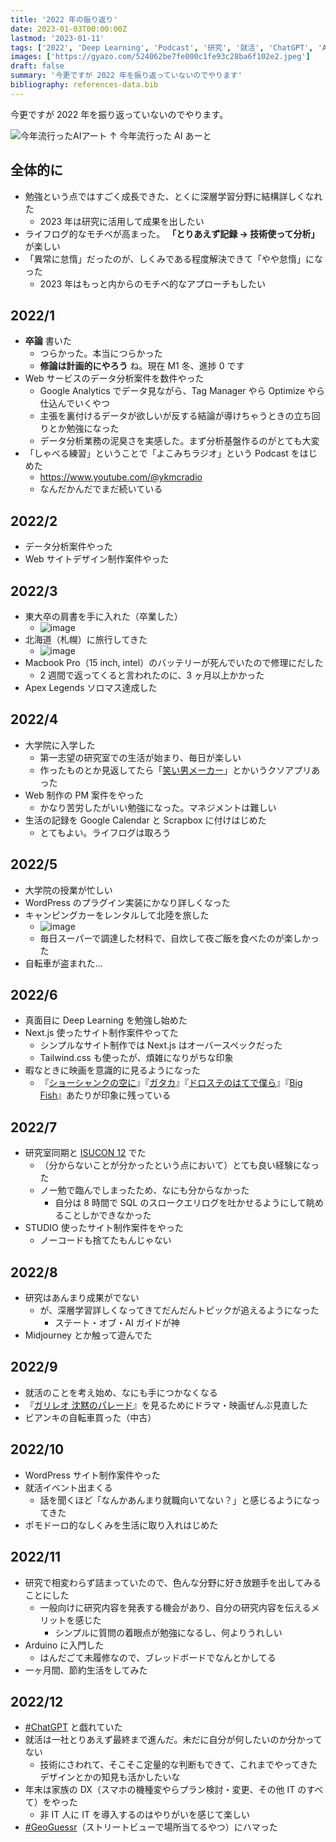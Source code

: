 ```yaml
---
title: '2022 年の振り返り'
date: 2023-01-03T00:00:00Z
lastmod: '2023-01-11'
tags: ['2022', 'Deep Learning', 'Podcast', '研究', '就活', 'ChatGPT', 'Arduino', 'GeoGuessr']
images: ['https://gyazo.com/524062be7fe000c1fe93c28ba6f102e2.jpeg']
draft: false
summary: '今更ですが 2022 年を振り返っていないのでやります'
bibliography: references-data.bib
---
```


今更ですが 2022 年を振り返っていないのでやります。

![今年流行ったAIアート](https://gyazo.com/524062be7fe000c1fe93c28ba6f102e2.jpeg)
↑ 今年流行った AI あーと

## 全体的に

- 勉強という点ではすごく成長できた、とくに深層学習分野に結構詳しくなれた
  - 2023 年は研究に活用して成果を出したい
- ライフログ的なモチベが高まった。 **「とりあえず記録 → 技術使って分析」** が楽しい
- 「異常に怠惰」だったのが、しくみである程度解決できて「やや怠惰」になった
  - 2023 年はもっと内からのモチベ的なアプローチもしたい

## 2022/1

- **卒論** 書いた
  - つらかった。本当につらかった
  - **修論は計画的にやろう** ね。現在 M1 冬、進捗 0 です
- Web サービスのデータ分析案件を数件やった
  - Google Analytics でデータ見ながら、Tag Manager やら Optimize やら仕込んでいくやつ
  - 主張を裏付けるデータが欲しいが反する結論が導けちゃうときの立ち回りとか勉強になった
  - データ分析業務の泥臭さを実感した。まず分析基盤作るのがとても大変
- 「しゃべる練習」ということで「よこみちラジオ」という Podcast をはじめた
  - https://www.youtube.com/@ykmcradio
  - なんだかんだでまだ続いている

## 2022/2

- データ分析案件やった
- Web サイトデザイン制作案件やった

## 2022/3

- 東大卒の肩書を手に入れた（卒業した）
  - ![image](https://gyazo.com/e1cc5241ea69bb191d98b2399d6473ef.jpeg)
- 北海道（札幌）に旅行してきた
  - ![image](https://gyazo.com/69fbe2c94aca1e7c1cf18740fa0f30e8.jpeg)
- Macbook Pro（15 inch, intel）のバッテリーが死んでいたので修理にだした
  - 2 週間で返ってくると言われたのに、3 ヶ月以上かかった
- Apex Legends ソロマス達成した

## 2022/4

- 大学院に入学した
  - 第一志望の研究室での生活が始まり、毎日が楽しい
  - 作ったものとか見返してたら「[笑い男メーカー](/blog/works/laughing-man-maker)」とかいうクソアプリあった
- Web 制作の PM 案件をやった
  - かなり苦労したがいい勉強になった。マネジメントは難しい
- 生活の記録を Google Calendar と Scrapbox に付けはじめた
  - とてもよい。ライフログは取ろう

## 2022/5

- 大学院の授業が忙しい
- WordPress のプラグイン実装にかなり詳しくなった
- キャンピングカーをレンタルして北陸を旅した
  - ![image](https://gyazo.com/18cc6e783fb8016cbe0bc9dec7814788.jpeg)
  - 毎日スーパーで調達した材料で、自炊して夜ご飯を食べたのが楽しかった
- 自転車が盗まれた...

## 2022/6

- 真面目に Deep Learning を勉強し始めた
- Next.js 使ったサイト制作案件やってた
  - シンプルなサイト制作では Next.js はオーバースペックだった
  - Tailwind.css も使ったが、煩雑になりがちな印象
- 暇なときに映画を意識的に見るようになった
  - 『[ショーシャンクの空に](https://filmarks.com/movies/19119/reviews/137332949)』『[ガタカ](https://filmarks.com/movies/6491/reviews/136537099)』『[ドロステのはてで僕ら](https://filmarks.com/movies/87089/reviews/135304033)』『[Big Fish](https://filmarks.com/movies/36505/reviews/137948244)』あたりが印象に残っている

## 2022/7

- 研究室同期と [ISUCON 12](https://isucon.net/archives/56571716.html) でた
  - （分からないことが分かったという点において）とても良い経験になった
  - ノー勉で臨んでしまったため、なにも分からなかった
    - 自分は 8 時間で SQL のスロークエリログを吐かせるようにして眺めることしかできなかった
- STUDIO 使ったサイト制作案件をやった
  - ノーコードも捨てたもんじゃない

## 2022/8

- 研究はあんまり成果がでない
  - が、深層学習詳しくなってきてだんだんトピックが追えるようになった
    - ステート・オブ・AI ガイドが神
- Midjourney とか触って遊んでた

## 2022/9

- 就活のことを考え始め、なにも手につかなくなる
- 『[ガリレオ 沈黙のパレード](https://filmarks.com/movies/98070/reviews/141003579)』を見るためにドラマ・映画ぜんぶ見直した
- ビアンキの自転車買った（中古）

## 2022/10

- WordPress サイト制作案件やった
- 就活イベント出まくる
  - 話を聞くほど「なんかあんまり就職向いてない？」と感じるようになってきた
- ポモドーロ的なしくみを生活に取り入れはじめた

## 2022/11

- 研究で相変わらず詰まっていたので、色んな分野に好き放題手を出してみることにした
  - 一般向けに研究内容を発表する機会があり、自分の研究内容を伝えるメリットを感じた
    - シンプルに質問の着眼点が勉強になるし、何よりうれしい
- Arduino に入門した
  - はんだごて未履修なので、ブレッドボードでなんとかしてる
- 一ヶ月間、節約生活をしてみた

## 2022/12

- [#ChatGPT](/tags/chatgpt) と戯れていた
- 就活は一社とりあえず最終まで進んだ。未だに自分が何したいのか分かってない
  - 技術にさわれて、そこそこ定量的な判断もできて、これまでやってきたデザインとかの知見も活かしたいな
- 年末は家族の DX（スマホの機種変やらプラン検討・変更、その他 IT のすべて）をやった
  - 非 IT 人に IT を導入するのはやりがいを感じて楽しい
- [#GeoGuessr](/tags/geoguessr)（ストリートビューで場所当てるやつ）にハマった
